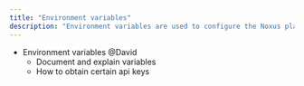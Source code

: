 ```yaml
---
title: "Environment variables"
description: "Environment variables are used to configure the Noxus platform."
---
```


- Environment variables @David
  - Document and explain variables
  - How to obtain certain api keys
